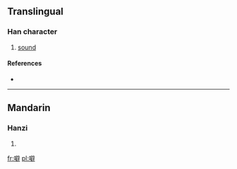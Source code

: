 ==Translingual==

===Han character===
{{Han char|rn=30|rad=口|as=13|sn=16|four=|canj=口尸口十 (RSRJ)}}

# [[sound]]

====References====
* {{Han ref|kx=0211.121|hdz=10695.030|uh=567C|ud=22140}}

----

==Mandarin==

===Hanzi===
{{cmn-hanzi|pin=[[pī]] ([[pi1]])|wg=p'i<sup>1</sup>}}

# {{defn|Mandarin|sort=口13}}

[[fr:噼]]
[[pl:噼]]